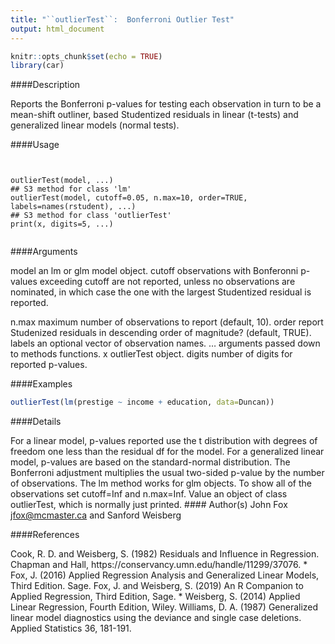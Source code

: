 ---
title: "``outlierTest``:  Bonferroni Outlier Test"
output: html_document
---

```{r setup, include=FALSE}
knitr::opts_chunk$set(echo = TRUE)
library(car)
```




####Description

Reports the Bonferroni p-values for testing each observation in turn to be a mean-shift outliner,
based Studentized residuals in linear (t-tests) and generalized linear models (normal tests).

####Usage
<pre><code>

outlierTest(model, ...)
## S3 method for class 'lm'
outlierTest(model, cutoff=0.05, n.max=10, order=TRUE,
labels=names(rstudent), ...)
## S3 method for class 'outlierTest'
print(x, digits=5, ...)

</code></pre>

####Arguments

model an lm or glm model object.
cutoff observations with Bonferonni p-values exceeding cutoff are not reported, unless
no observations are nominated, in which case the one with the largest Studentized
residual is reported.

n.max maximum number of observations to report (default, 10).
order report Studenized residuals in descending order of magnitude? (default, TRUE).
labels an optional vector of observation names.
... arguments passed down to methods functions.
x outlierTest object.
digits number of digits for reported p-values.


####Examples

```{r}

outlierTest(lm(prestige ~ income + education, data=Duncan))
```
####Details

For a linear model, p-values reported use the t distribution with degrees of freedom one less than the
residual df for the model. For a generalized linear model, p-values are based on the standard-normal
distribution. The Bonferroni adjustment multiplies the usual two-sided p-value by the number of
observations. The lm method works for glm objects. To show all of the observations set cutoff=Inf
and n.max=Inf.
Value
an object of class outlierTest, which is normally just printed.
#### Author(s)
John Fox <jfox@mcmaster.ca> and Sanford Weisberg

####References

Cook, R. D. and Weisberg, S. (1982) Residuals and Influence in Regression. Chapman and Hall,
https://conservancy.umn.edu/handle/11299/37076.
* Fox, J. (2016) Applied Regression Analysis and Generalized Linear Models, Third Edition. Sage.
Fox, J. and Weisberg, S. (2019) An R Companion to Applied Regression, Third Edition, Sage.
* Weisberg, S. (2014) Applied Linear Regression, Fourth Edition, Wiley.
Williams, D. A. (1987) Generalized linear model diagnostics using the deviance and single case
deletions. Applied Statistics 36, 181-191.
